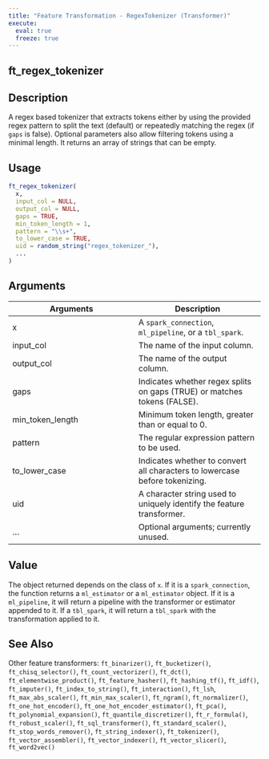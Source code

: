 ```yaml
---
title: "Feature Transformation - RegexTokenizer (Transformer)"
execute:
  eval: true
  freeze: true
---
```


## ft_regex_tokenizer

## Description
A regex based tokenizer that extracts tokens either by using the provided regex pattern to split the text (default) or repeatedly matching the regex (if `gaps` is false). Optional parameters also allow filtering tokens using a minimal length. It returns an array of strings that can be empty.


## Usage
```r
ft_regex_tokenizer(
  x,
  input_col = NULL,
  output_col = NULL,
  gaps = TRUE,
  min_token_length = 1,
  pattern = "\\s+",
  to_lower_case = TRUE,
  uid = random_string("regex_tokenizer_"),
  ...
)
```

## Arguments
|Arguments|Description|
|---|---|
| x | A `spark_connection`, `ml_pipeline`, or a `tbl_spark`. |
| input_col | The name of the input column. |
| output_col | The name of the output column. |
| gaps | Indicates whether regex splits on gaps (TRUE) or matches tokens (FALSE). |
| min_token_length | Minimum token length, greater than or equal to 0. |
| pattern | The regular expression pattern to be used. |
| to_lower_case | Indicates whether to convert all characters to lowercase before tokenizing. |
| uid | A character string used to uniquely identify the feature transformer. |
| ... | Optional arguments; currently unused. |


## Value
The object returned depends on the class of `x`. If it is a `spark_connection`, the function returns a `ml_estimator` or a `ml_estimator` object. If it is a `ml_pipeline`, it will return a pipeline with the transformer or estimator appended to it. If a `tbl_spark`, it will return a `tbl_spark` with the transformation applied to it.





## See Also
Other feature transformers: `ft_binarizer()`, `ft_bucketizer()`, `ft_chisq_selector()`, `ft_count_vectorizer()`, `ft_dct()`, `ft_elementwise_product()`, `ft_feature_hasher()`, `ft_hashing_tf()`, `ft_idf()`, `ft_imputer()`, `ft_index_to_string()`, `ft_interaction()`, `ft_lsh`, `ft_max_abs_scaler()`, `ft_min_max_scaler()`, `ft_ngram()`, `ft_normalizer()`, `ft_one_hot_encoder()`, `ft_one_hot_encoder_estimator()`, `ft_pca()`, `ft_polynomial_expansion()`, `ft_quantile_discretizer()`, `ft_r_formula()`, `ft_robust_scaler()`, `ft_sql_transformer()`, `ft_standard_scaler()`, `ft_stop_words_remover()`, `ft_string_indexer()`, `ft_tokenizer()`, `ft_vector_assembler()`, `ft_vector_indexer()`, `ft_vector_slicer()`, `ft_word2vec()`

